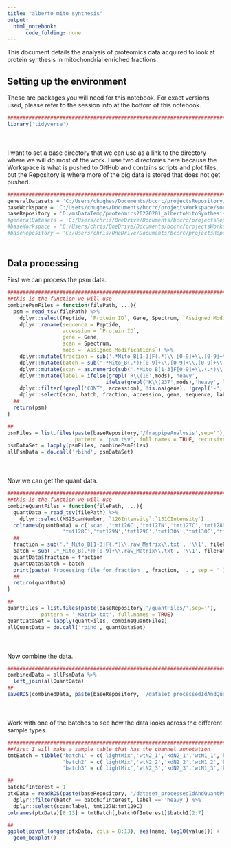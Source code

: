 ```yaml
---
title: "alberto mito synthesis"
output:
  html_notebook:
      code_folding: none
---
```


This document details the analysis of proteomics data acquired to look at protein synthesis in mitochondrial enriched fractions. 

## Setting up the environment

These are packages you will need for this notebook. For exact versions used, please refer to the session info at the bottom of this notebook.

```r
##########################################################################################
library('tidyverse')
```

<div style="margin-bottom:50px;"></div>

I want to set a base directory that we can use as a link to the directory where we will do most of the work. I use two directories here because the Workspace is what is pushed to GitHub and contains scripts and plot files, but the Repository is where more of the big data is stored that does not get pushed.

```r
##########################################################################################
generalDatasets = 'C:/Users/chughes/Documents/bccrc/projectsRepository/generalDatasets'
baseWorkspace = 'C:/Users/chughes/Documents/bccrc/projectsWorkspace/sorensenLab/relatedToOthers'
baseRepository = 'D:/msDataTemp/proteomics20220201_albertoMitoSynthesis'
#generalDatasets = 'C:/Users/chris/OneDrive/Documents/bccrc/projectsRepository/generalDatasets'
#baseWorkspace = 'C:/Users/chris/OneDrive/Documents/bccrc/projectsWorkspace/sorensenLab/relatedToYbx1'
#baseRepository = 'C:/Users/chris/OneDrive/Documents/bccrc/projectsRepository/sorensenLab/relatedToYbx1'
```

<div style="margin-bottom:50px;"></div>

## Data processing

First we can process the psm data.

```r
##########################################################################################
##this is the function we will use
combinePsmFiles = function(filePath, ...){
  psm = read_tsv(filePath) %>%
    dplyr::select(Peptide, `Protein ID`, Gene, Spectrum, `Assigned Modifications`) %>%
    dplyr::rename(sequence = Peptide, 
                  accession = `Protein ID`,
                  gene = Gene,
                  scan = Spectrum,
                  mods = `Assigned Modifications`) %>%
    dplyr::mutate(fraction = sub('.*Mito_B[1-3]F(.*)\\.[0-9]+\\.[0-9]+\\.[0-9]+','\\1',scan)) %>%
    dplyr::mutate(batch = sub('.*Mito_B(.*)F[0-9]+\\.[0-9]+\\.[0-9]+\\.[0-9]+','\\1',scan)) %>%
    dplyr::mutate(scan = as.numeric(sub('.*Mito_B[1-3]F[0-9]+\\.(.*)\\.[0-9]+\\.[0-9]+','\\1',scan))) %>%
    dplyr::mutate(label = ifelse(grepl('R\\(10',mods),'heavy',
                                ifelse(grepl('K\\(237',mods),'heavy','light'))) %>%
    dplyr::filter(!grepl('CONT', accession), !is.na(gene), !grepl('-', gene)) %>%
    dplyr::select(scan, batch, fraction, accession, gene, sequence, label)
  ##
  return(psm)
}

##
psmFiles = list.files(paste(baseRepository,'/fragpipeAnalysis',sep=''),
                      pattern = 'psm.tsv', full.names = TRUE, recursive = TRUE)
psmDataSet = lapply(psmFiles, combinePsmFiles)
allPsmData = do.call('rbind', psmDataSet)
```

<div style="margin-bottom:50px;"></div>

Now we can get the quant data.

```r
##########################################################################################
##this is the function we will use
combineQuantFiles = function(filePath, ...){
  quantData = read_tsv(filePath) %>%
    dplyr::select(MS2ScanNumber, `126Intensity`:`131CIntensity`)
  colnames(quantData) = c('scan','tmt126C','tmt127N','tmt127C','tmt128N',
                  'tmt128C','tmt129N','tmt129C','tmt130N','tmt130C','tmt131N','tmt131C')
  ##
  fraction = sub('.*_Mito_B[1-3]F(.*)\\.raw_Matrix\\.txt', '\\1', filePath)
  batch = sub('.*_Mito_B(.*)F[0-9]+\\.raw_Matrix\\.txt', '\\1', filePath)
  quantData$fraction = fraction
  quantData$batch = batch
  print(paste('Processing file for fraction ', fraction, '.', sep = ''))
  ##
  return(quantData)
}

##
quantFiles = list.files(paste(baseRepository,'/quantFiles/',sep=''),
           pattern = '_Matrix.txt', full.names = TRUE)
quantDataSet = lapply(quantFiles, combineQuantFiles)
allQuantData = do.call('rbind', quantDataSet)
```

<div style="margin-bottom:50px;"></div>

Now combine the data.

```r
##########################################################################################
combinedData = allPsmData %>%
  left_join(allQuantData)
##
saveRDS(combinedData, paste(baseRepository, '/dataset_processedIdAndQuantPsmData.rds', sep=''))
```

<div style="margin-bottom:50px;"></div>

Work with one of the batches to see how the data looks across the different sample types.

```r
##########################################################################################
##first I will make a sample table that has the channel annotation
tmtBatch = tibble('batch1' = c('lightMix','wtN2_1','kdN2_1','wtN1_1','kdN1_1','wtF1_1','kdF1_1','wtF1_4','empty','kdN2_4','boost'),
                  'batch2' = c('lightMix','wtN2_2','kdN2_2','wtN1_2','kdN1_2','wtF1_2','kdF1_2','wtN1_4','empty','kdN1_4','boost'),
                  'batch3' = c('lightMix','wtN2_3','kdN2_3','wtN1_3','kdN1_3','wtF1_3','kdF1_3','wtN2_4','empty','kdF1_4','boost'))

##
batchOfInterest = 1
ptxData = readRDS(paste(baseRepository, '/dataset_processedIdAndQuantPsmData.rds', sep='')) %>%
  dplyr::filter(batch == batchOfInterest, label == 'heavy') %>%
  dplyr::select(scan:label, tmt127N:tmt129C)
colnames(ptxData)[8:13] = tmtBatch[,batchOfInterest]$batch1[2:7]

##
ggplot(pivot_longer(ptxData, cols = 8:13), aes(name, log10(value))) +
  geom_boxplot()
```










